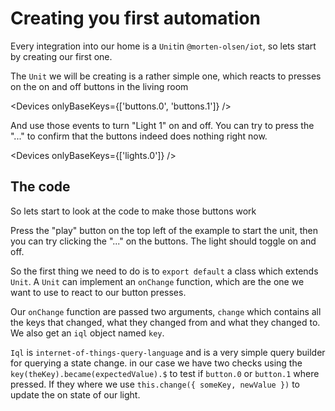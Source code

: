 
<Stop />
<RevertFile location="/tutorial/OnOffButton.ts" version="1" />

# Creating you first automation

Every integration into our home is a `Unit`in `@morten-olsen/iot`, so lets start by creating our first one.

The `Unit` we will be creating is a rather simple one, which reacts to presses on the on and off buttons in the living room

<Devices onlyBaseKeys={['buttons.0', 'buttons.1']} />

And use those events to turn "Light 1" on and off. You can try to press the "..." to confirm that the buttons indeed does nothing right now.

<Devices onlyBaseKeys={['lights.0']} />

## The code

So lets start to look at the code to make those buttons work

<Preview file="/tutorial/OnOffButton.ts" />

Press the "play" button on the top left of the example to start the unit, then you can try clicking the "..." on the buttons. The light should toggle on and off.

So the first thing we need to do is to `export default` a class which extends `Unit`. A `Unit` can implement an `onChange` function, which are the one we want to use to react to our button presses.

Our `onChange` function are passed two arguments, `change` which contains all the keys that changed, what they changed from and what they changed to. We also get an `iql` object named `key`.

`Iql` is `internet-of-things-query-language` and is a very simple query builder for querying a state change. in our case we have two checks using the `key(theKey).became(expectedValue).$` to test if `button.0` or `button.1` where pressed. If they where we use `this.change({ someKey, newValue })` to update the on state of our light.
